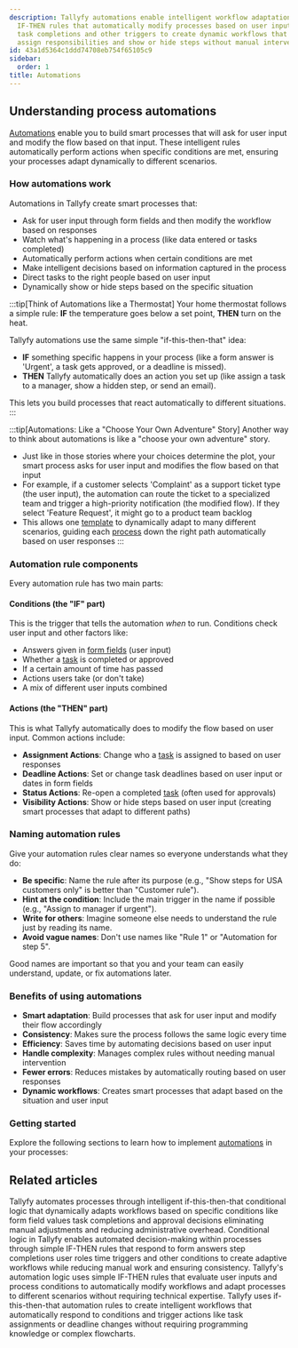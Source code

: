 ```yaml
---
description: Tallyfy automations enable intelligent workflow adaptation through conditional
  IF-THEN rules that automatically modify processes based on user input form responses
  task completions and other triggers to create dynamic workflows that route tasks
  assign responsibilities and show or hide steps without manual intervention.
id: 43a1d5364c1ddd74708eb754f65105c9
sidebar:
  order: 1
title: Automations
---
```


## Understanding process automations

[Automations](/products/pro/documenting/templates/automations/) enable you to build smart processes that will ask for user input and modify the flow based on that input. These intelligent rules automatically perform actions when specific conditions are met, ensuring your processes adapt dynamically to different scenarios.

### How automations work

Automations in Tallyfy create smart processes that:
- Ask for user input through form fields and then modify the workflow based on responses
- Watch what's happening in a process (like data entered or tasks completed)
- Automatically perform actions when certain conditions are met
- Make intelligent decisions based on information captured in the process
- Direct tasks to the right people based on user input
- Dynamically show or hide steps based on the specific situation

:::tip[Think of Automations like a Thermostat]
Your home thermostat follows a simple rule: **IF** the temperature goes below a set point, **THEN** turn on the heat.

Tallyfy automations use the same simple "if-this-then-that" idea:

- **IF** something specific happens in your process (like a form answer is 'Urgent', a task gets approved, or a deadline is missed).
- **THEN** Tallyfy automatically does an action you set up (like assign a task to a manager, show a hidden step, or send an email).

This lets you build processes that react automatically to different situations.
:::

:::tip[Automations: Like a "Choose Your Own Adventure" Story]
Another way to think about automations is like a "choose your own adventure" story.

- Just like in those stories where your choices determine the plot, your smart process asks for user input and modifies the flow based on that input
- For example, if a customer selects 'Complaint' as a support ticket type (the user input), the automation can route the ticket to a specialized team and trigger a high-priority notification (the modified flow). If they select 'Feature Request', it might go to a product team backlog
- This allows one [template](/products/pro/documenting/templates/) to dynamically adapt to many different scenarios, guiding each [process](/products/pro/tracking-and-tasks/processes/) down the right path automatically based on user responses
:::

### Automation rule components

Every automation rule has two main parts:

#### Conditions (the "IF" part)
This is the trigger that tells the automation *when* to run. Conditions check user input and other factors like:
- Answers given in [form fields](/products/pro/tracking-and-tasks/tasks/what-are-form-fields-in-tallyfy/) (user input)
- Whether a [task](/products/pro/tracking-and-tasks/tasks/) is completed or approved
- If a certain amount of time has passed
- Actions users take (or don't take)
- A mix of different user inputs combined

#### Actions (the "THEN" part)
This is what Tallyfy automatically does to modify the flow based on user input. Common actions include:
- **Assignment Actions**: Change who a [task](/products/pro/tracking-and-tasks/tasks/) is assigned to based on user responses
- **Deadline Actions**: Set or change task deadlines based on user input or dates in form fields
- **Status Actions**: Re-open a completed [task](/products/pro/tracking-and-tasks/tasks/) (often used for approvals)
- **Visibility Actions**: Show or hide steps based on user input (creating smart processes that adapt to different paths)

### Naming automation rules

Give your automation rules clear names so everyone understands what they do:

- **Be specific**: Name the rule after its purpose (e.g., "Show steps for USA customers only" is better than "Customer rule").
- **Hint at the condition**: Include the main trigger in the name if possible (e.g., "Assign to manager if urgent").
- **Write for others**: Imagine someone else needs to understand the rule just by reading its name.
- **Avoid vague names**: Don't use names like "Rule 1" or "Automation for step 5".

Good names are important so that you and your team can easily understand, update, or fix automations later.

### Benefits of using automations

- **Smart adaptation**: Build processes that ask for user input and modify their flow accordingly
- **Consistency**: Makes sure the process follows the same logic every time
- **Efficiency**: Saves time by automating decisions based on user input
- **Handle complexity**: Manages complex rules without needing manual intervention
- **Fewer errors**: Reduces mistakes by automatically routing based on user responses
- **Dynamic workflows**: Creates smart processes that adapt based on the situation and user input

### Getting started

Explore the following sections to learn how to implement [automations](/products/pro/documenting/templates/automations/) in your processes:


<PageTree />


## Related articles
<CardGrid>
<LinkTitleCard header="<b>Tutorials > Create an automation</b>" href="/products/pro/tutorials/how-can-tallyfy-automate-and-streamline-my-processes/" > Tallyfy automates processes through intelligent if-this-then-that conditional logic that dynamically adapts workflows based on specific conditions like form field values task completions and approval decisions eliminating manual adjustments and reducing administrative overhead. </LinkTitleCard>
<LinkTitleCard header="<b>Automations > Conditionals</b>" href="/products/pro/documenting/templates/automations/conditionals/" > Conditional logic in Tallyfy enables automated decision-making within processes through simple IF-THEN rules that respond to form answers step completions user roles time triggers and other conditions to create adaptive workflows while reducing manual work and ensuring consistency. </LinkTitleCard>
<LinkTitleCard header="<b>Automations > Logic operations explained</b>" href="/products/pro/documenting/templates/automations/logic-explained/" > Tallyfy's automation logic uses simple IF-THEN rules that evaluate user inputs and process conditions to automatically modify workflows and adapt processes to different scenarios without requiring technical expertise. </LinkTitleCard>
<LinkTitleCard header="<b>Features > If-this-then-that</b>" href="/products/pro/tutorials/features/if-this-then-that/" > Tallyfy uses if-this-then-that automation rules to create intelligent workflows that automatically respond to conditions and trigger actions like task assignments or deadline changes without requiring programming knowledge or complex flowcharts. </LinkTitleCard>
</CardGrid>